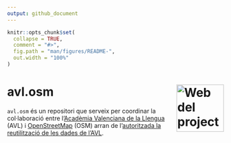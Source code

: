 ```yaml
---
output: github_document
---
```


<!-- README.md is generated from README.Rmd. Please edit that file -->

```r
knitr::opts_chunk$set(
  collapse = TRUE,
  comment = "#>",
  fig.path = "man/figures/README-",
  out.width = "100%"
)
```

# avl.osm <a href="https://osm-catalan.github.io/avl.osm"><img src='man/figures/logo.svg' align="right" height=110 alt="Web del projecte"/></a>

<!-- badges: start -->
<!-- [![pre-commit](https://github.com/OSM-Catalan/avl.osm/actions/workflows/pre-commit.yaml/badge.svg)](https://github.com/OSM-Catalan/avl.osm/actions/workflows/pre-commit.yaml) -->
<!-- [![R-CMD-check](https://github.com/OSM-Catalan/avl.osm/actions/workflows/R-CMD-check.yaml/badge.svg)](https://github.com/OSM-Catalan/avl.osm/actions/workflows/R-CMD-check.yaml) -->
<!-- [![test-coverage](https://github.com/OSM-Catalan/avl.osm/actions/workflows/test-coverage.yaml/badge.svg)](https://github.com/OSM-Catalan/avl.osm/actions/workflows/test-coverage.yaml) -->
<!-- badges: end -->

`avl.osm` és un repositori que serveix per coordinar la col·laboració entre
l'[Acadèmia Valenciana de la Llengua](https://www.avl.gva.es) (AVL) i [OpenStreetMap](https://openstreetmap.org) (OSM)
arran de 
l'[autoritzada la reutilització de les dades de l'AVL](https://wiki.openstreetmap.org/wiki/File:AVL_autoritza.jpg).

